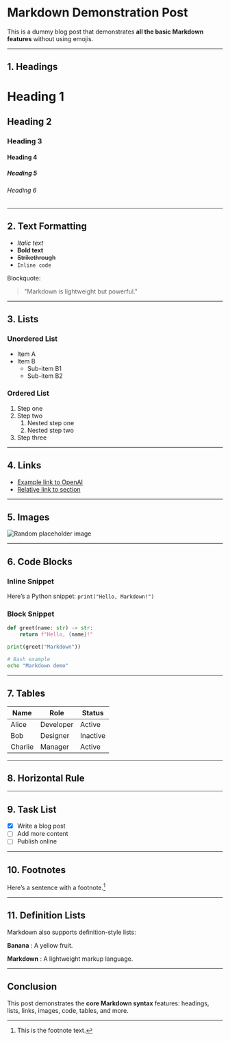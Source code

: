 # Markdown Demonstration Post

This is a dummy blog post that demonstrates **all the basic Markdown features** without using emojis.  

---

## 1. Headings  

# Heading 1  
## Heading 2  
### Heading 3  
#### Heading 4  
##### Heading 5  
###### Heading 6  

---

## 2. Text Formatting  

- *Italic text*  
- **Bold text**  
- ~~Strikethrough~~  
- `Inline code`  

Blockquote:  

> "Markdown is lightweight but powerful."  

---

## 3. Lists  

### Unordered List
- Item A  
- Item B  
  - Sub-item B1  
  - Sub-item B2  

### Ordered List
1. Step one  
2. Step two  
   1. Nested step one  
   2. Nested step two  
3. Step three  

---

## 4. Links  

- [Example link to OpenAI](https://openai.com)  
- [Relative link to section](#4-links)  

---

## 5. Images  

![Random placeholder image](https://picsum.photos/400/200)  

---

## 6. Code Blocks  

### Inline Snippet
Here’s a Python snippet: `print("Hello, Markdown!")`  

### Block Snippet
```python
def greet(name: str) -> str:
    return f"Hello, {name}!"

print(greet("Markdown"))
````

```bash
# Bash example
echo "Markdown demo"
```

---

## 7. Tables

| Name    | Role      | Status   |
| ------- | --------- | -------- |
| Alice   | Developer | Active   |
| Bob     | Designer  | Inactive |
| Charlie | Manager   | Active   |

---

## 8. Horizontal Rule

---

## 9. Task List

* [x] Write a blog post
* [ ] Add more content
* [ ] Publish online

---

## 10. Footnotes

Here’s a sentence with a footnote.[^1]

[^1]: This is the footnote text.

---

## 11. Definition Lists

Markdown also supports definition-style lists:

**Banana**
: A yellow fruit.

**Markdown**
: A lightweight markup language.

---

## Conclusion

This post demonstrates the **core Markdown syntax** features: headings, lists, links, images, code, tables, and more.